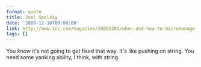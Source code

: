 ```yaml
---
format: quote
title: Joel Spolsky
date: '2009-12-10T00:00:00'
link: http://www.inc.com/magazine/20091201/when-and-how-to-micromanage.html?partner=fogcreek
tags: []
---
```




You _know_ it's not going to get fixed that way. It's like pushing on string. You need some yanking ability, I think, with string.